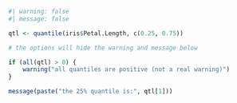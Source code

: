 ```r
#| warning: false
#| message: false

qtl <- quantile(iris$Petal.Length, c(0.25, 0.75))

# the options will hide the warning and message below

if (all(qtl) > 0) {
    warning("all quantiles are positive (not a real warning)")
}

message(paste("the 25% quantile is:", qtl[1]))
```
